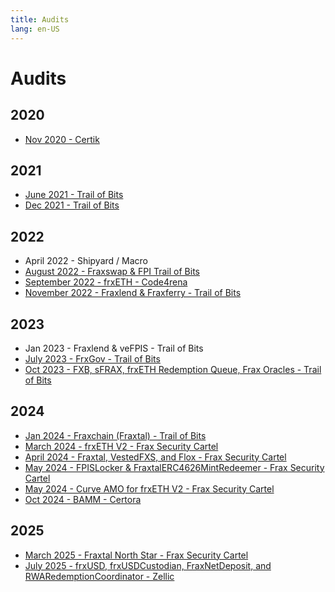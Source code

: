 ```yaml
---
title: Audits
lang: en-US
---
```


# Audits

## 2020
- [Nov 2020 - Certik](https://www.certik.com/projects/fraxfinance)
## 2021
- [June 2021 - Trail of Bits](https://github.com/trailofbits/publications/blob/master/reviews/FraxFinance.pdf)
- [Dec 2021 - Trail of Bits](https://github.com/trailofbits/publications/blob/master/reviews/FraxQ42021.pdf)
## 2022
- April 2022 - Shipyard / Macro
- [August 2022 - Fraxswap & FPI Trail of Bits](https://github.com/trailofbits/publications/blob/master/reviews/FraxQ22022.pdf)
- [September 2022 - frxETH - Code4rena](https://code4rena.com/reports/2022-09-frax)
- [November 2022 - Fraxlend & Fraxferry - Trail of Bits](https://github.com/trailofbits/publications/blob/master/reviews/2022-10-fraxfinance-fraxlend-fraxferry-securityreview.pdf)
## 2023
- Jan 2023 - Fraxlend & veFPIS - Trail of Bits
- [July 2023 - FrxGov - Trail of Bits](https://github.com/trailofbits/publications/blob/master/reviews/2023-05-fraxgov-securityreview.pdf)
- [Oct 2023 - FXB, sFRAX, frxETH Redemption Queue, Frax Oracles - Trail of Bits](https://github.com/FraxFinance/frax-solidity/blob/master/src/audits/FXB%2C%20sFRAX%2C%20frxETH%20Redemption%20Queue%2C%20Frax%20Oracles%20-%20Trail%20of%20Bits%20-%20Oct%202023.pdf)
## 2024
- [Jan 2024 - Fraxchain (Fraxtal) - Trail of Bits](https://github.com/FraxFinance/frax-solidity/blob/master/src/audits/Fraxchain%20(Fraxtal)%20-%20Trail%20of%20Bits%20-%20Jan%202024.pdf)
- [March 2024 - frxETH V2 - Frax Security Cartel](https://github.com/FraxFinance/frax-solidity/blob/master/src/audits/frxETH%20V2%20Audit%20Report%20-%20Frax%20Security%20Cartel%20-%20March%202024.pdf)
- [April 2024 - Fraxtal, VestedFXS, and Flox - Frax Security Cartel](https://github.com/FraxFinance/frax-solidity/blob/master/src/audits/Fraxtal%20Audit%20-%20April%202024%20-%20Frax%20Security%20Cartel.pdf)
- [May 2024 - FPISLocker & FraxtalERC4626MintRedeemer - Frax Security Cartel](https://github.com/FraxFinance/frax-solidity/blob/master/src/audits/FPISLocker%20%2B%20FraxtalERC4626MintRedeemer%20(Fraxtal%20sFRAX)%20-%20May%202024%20-%20Frax%20Security%20Cartel.pdf)
- [May 2024 - Curve AMO for frxETH V2 - Frax Security Cartel](https://github.com/FraxFinance/frax-solidity/blob/master/src/audits/Curve%20AMO%20Audit%20Report%20-%20Frax%20Security%20Cartel%20-%20May%202024.pdf)
- [Oct 2024 - BAMM - Certora](https://github.com/FraxFinance/frax-solidity/blob/master/src/audits/Frax-Certora%20(Bamm)%20report%20-%20%20Final.pdf)
## 2025
- [March 2025 - Fraxtal North Star - Frax Security Cartel](https://github.com/FraxFinance/frax-solidity/blob/master/src/audits/Fraxtal%20North%20Star%20Audit%20Report.pdf)
- [July 2025 - frxUSD, frxUSDCustodian, FraxNetDeposit, and RWARedemptionCoordinator - Zellic](https://github.com/FraxFinance/frax-solidity/blob/master/src/audits/Frax%20-%20Zellic%20Audit%20Report.pdf)
